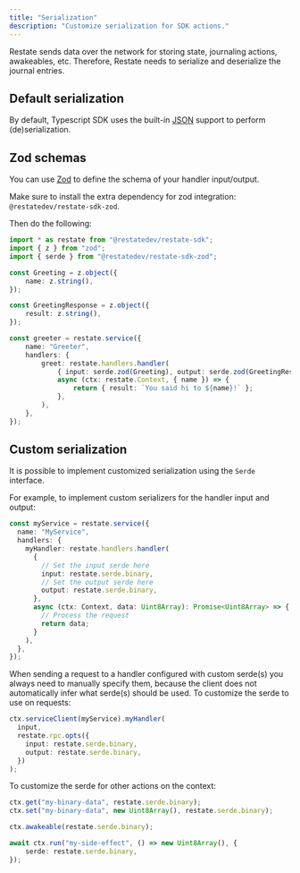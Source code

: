 ```yaml
---
title: "Serialization"
description: "Customize serialization for SDK actions."
---
```


Restate sends data over the network for storing state, journaling actions, awakeables, etc.
Therefore, Restate needs to serialize and deserialize the journal entries.

## Default serialization

By default, Typescript SDK uses the built-in [JSON](https://developer.mozilla.org/en-US/docs/Web/JavaScript/Reference/Global_Objects/JSON) support to perform (de)serialization.

## Zod schemas

You can use [Zod](https://zod.dev/) to define the schema of your handler input/output.

Make sure to install the extra dependency for zod integration: `@restatedev/restate-sdk-zod`.

Then do the following:

```typescript {CODE_LOAD::ts/src/develop/serialization.ts#zod} 
import * as restate from "@restatedev/restate-sdk";
import { z } from "zod";
import { serde } from "@restatedev/restate-sdk-zod";

const Greeting = z.object({
    name: z.string(),
});

const GreetingResponse = z.object({
    result: z.string(),
});

const greeter = restate.service({
    name: "Greeter",
    handlers: {
        greet: restate.handlers.handler(
            { input: serde.zod(Greeting), output: serde.zod(GreetingResponse) },
            async (ctx: restate.Context, { name }) => {
                return { result: `You said hi to ${name}!` };
            },
        ),
    },
});
```

## Custom serialization

It is possible to implement customized serialization using the `Serde` interface.

For example, to implement custom serializers for the handler input and output:

```typescript {CODE_LOAD::ts/src/develop/serialization.ts#service_definition} 
const myService = restate.service({
  name: "MyService",
  handlers: {
    myHandler: restate.handlers.handler(
      {
        // Set the input serde here
        input: restate.serde.binary,
        // Set the output serde here
        output: restate.serde.binary,
      },
      async (ctx: Context, data: Uint8Array): Promise<Uint8Array> => {
        // Process the request
        return data;
      }
    ),
  },
});
```

When sending a request to a handler configured with custom serde(s) you always need to manually specify them, because the client does not automatically infer what serde(s) should be used.
To customize the serde to use on requests:

```typescript {CODE_LOAD::ts/src/develop/serialization.ts#client} 
ctx.serviceClient(myService).myHandler(
  input,
  restate.rpc.opts({
    input: restate.serde.binary,
    output: restate.serde.binary,
  })
);
```

To customize the serde for other actions on the context:

```typescript {CODE_LOAD::ts/src/develop/serialization.ts#actions} 
ctx.get("my-binary-data", restate.serde.binary);
ctx.set("my-binary-data", new Uint8Array(), restate.serde.binary);

ctx.awakeable(restate.serde.binary);

await ctx.run("my-side-effect", () => new Uint8Array(), {
    serde: restate.serde.binary,
});
```
